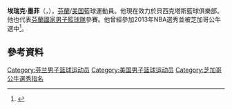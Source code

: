 {{Infobox basketball biography
| image        = EuroBasket 2017 Finland vs Slovenia 77.jpg
| team         = 福島火砌合
| number       = 0
}}
'''埃瑞克·墨菲'''（{{lang-fi|'''Erik Murphy'''}}，{{bd|1990年|10月26日}}），[[芬蘭|芬蘭]]/[[美国|美国]]籃球運動員。他現在效力於貝西克塔斯籃球俱樂部。他也代表[[芬蘭國家男子籃球隊|芬蘭國家男子籃球隊]]參賽。他曾經參加2013年NBA選秀並被芝加哥公牛選中<ref>{{cite web|url=http://espn.go.com/blog/chicago/bulls/post/_/id/14497/rapid-reaction-bulls-draft-erik-murphy|title=Rapid Reaction: Bulls draft Erik Murphy|date=June 27, 2013|work=ESPN Chicago|publisher=ESPN Internet Ventures|accessdate=August 11, 2013|archive-date=2016-03-05|archive-url=https://web.archive.org/web/20160305071842/http://espn.go.com/blog/chicago/bulls/post/_/id/14497/rapid-reaction-bulls-draft-erik-murphy|dead-url=no}}</ref>。

==參考資料==
{{reflist}}

{{2013 NBA Draft}}

{{Authority control}}
{{DEFAULTSORT:Murphy, Erik}}
[[Category:芬兰男子篮球运动员|Category:芬兰男子篮球运动员]]
[[Category:美国男子篮球运动员|Category:美国男子篮球运动员]]
[[Category:芝加哥公牛選秀指名|Category:芝加哥公牛選秀指名]]
